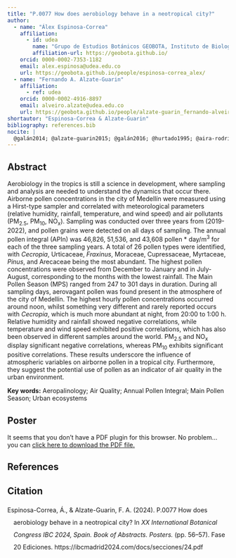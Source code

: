 ```yaml
---
title: "P.0077 How does aerobiology behave in a neotropical city?"
author:
  - name: "Álex Espinosa-Correa"
    affiliation:
      - id: udea
        name: "Grupo de Estudios Botánicos GEOBOTA, Instituto de Biología, Facultad de Ciencias Exactas y Naturales, Universidad de Antioquia UdeA, Calle 70 No. 52-21, Medellín, Colombia."
        affiliation-url: https://geobota.github.io/
    orcid: 0000-0002-7353-1182
    email: alex.espinosa@udea.edu.co
    url: https://geobota.github.io/people/espinosa-correa_alex/
  - name: "Fernando A. Alzate-Guarin"
    affiliation:
      - ref: udea
    orcid: 0000-0002-4916-8897
    email: alveiro.alzate@udea.edu.co
    url: https://geobota.github.io/people/alzate-guarin_fernando-alveiro/
shortautor: "Espinosa-Correa & Alzate-Guarin"
bibliography: references.bib
nocite: |
  @galán2014; @alzate-guarin2015; @galán2016; @hurtado1995; @aira-rodríguez2018; @hirst1952; @galán2007
---
```


## Abstract

Aerobiology in the tropics is still a science in development, where sampling and analysis are needed to understand the dynamics that occur there. Airborne pollen concentrations in the city of Medellín were measured using a Hirst-type sampler and correlated with meteorological parameters (relative humidity, rainfall, temperature, and wind speed) and air pollutants (PM~2.5~, PM~10~, NO~x~). Sampling was conducted over three years from (2019-2022), and pollen grains were detected on all days of sampling. The annual pollen integral (APIn) was 46,826, 51,536, and 43,608 pollen \* day/m^3^ for each of the three sampling years. A total of 26 pollen types were identified, with *Cecropia*, Urticaceae, *Fraxinus*, Moraceae, Cupressaceae, Myrtaceae, *Pinus*, and Arecaceae being the most abundant. The highest pollen concentrations were observed from December to January and in July-August, corresponding to the months with the lowest rainfall. The Main Pollen Season (MPS) ranged from 247 to 301 days in duration. During all sampling days, aerovagant pollen was found present in the atmosphere of the city of Medellín. The highest hourly pollen concentrations occurred around noon, whilst something very different and rarely reported occurs with *Cecropia*, which is much more abundant at night, from 20:00 to 1:00 h. Relative humidity and rainfall showed negative correlations, while temperature and wind speed exhibited positive correlations, which has also been observed in different samples around the world. PM~2.5~ and NO~x~ display significant negative correlations, whereas PM~10~ exhibits significant positive correlations. These results underscore the influence of atmospheric variables on airborne pollen in a tropical city. Furthermore, they suggest the potential use of pollen as an indicator of air quality in the urban environment.

**Key words:** Aeropalinology; Air Quality; Annual Pollen Integral; Main Pollen Season; Urban ecosystems

## Poster

```{=html}
<object data="poster_xx-ibc.pdf" type="application/pdf" width="800" height="1420">
    <p>It seems that you don’t have a PDF plugin for this browser.
    No problem… you can <a href="poster_xx-ibc.pdf">click here
    to download the PDF file.</a></p>
</object>
```

## References

::: {#refs}
:::

## Citation

<?xml version="1.0"?>
<div class="csl-bib-body" style="line-height: 2; padding-left: 1em; text-indent:-1em;">
  <div class="csl-entry">Espinosa-Correa, &#xC1;., &amp; Alzate-Guarin, F. A. (2024). P.0077 How does aerobiology behave in a neotropical city? In <i>XX International Botanical Congress IBC 2024, Spain. Book of Abstracts. Posters.</i> (pp. 56&#x2013;57). Fase 20 Ediciones. https://ibcmadrid2024.com/docs/secciones/24.pdf</div>
</div>
